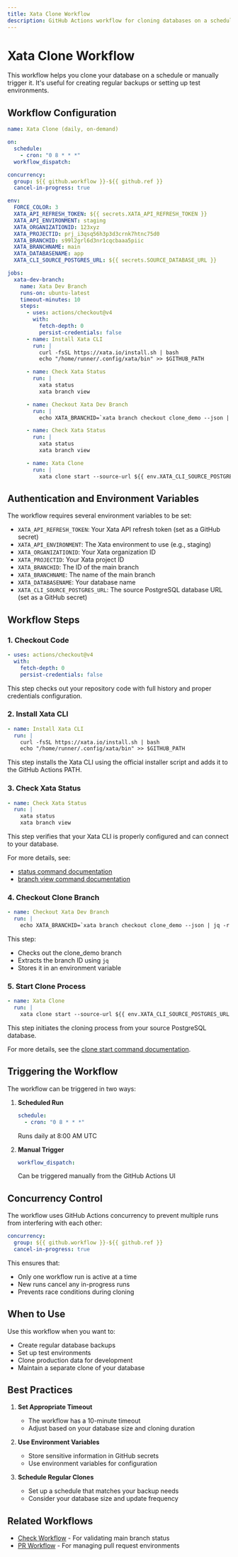 ```yaml
---
title: Xata Clone Workflow
description: GitHub Actions workflow for cloning databases on a schedule or on-demand
---
```


# Xata Clone Workflow

This workflow helps you clone your database on a schedule or manually trigger it. It's useful for creating regular backups or setting up test environments.

## Workflow Configuration

```yaml
name: Xata Clone (daily, on-demand)

on:
  schedule:
    - cron: "0 8 * * *"
  workflow_dispatch:

concurrency:
  group: ${{ github.workflow }}-${{ github.ref }}
  cancel-in-progress: true

env:
  FORCE_COLOR: 3
  XATA_API_REFRESH_TOKEN: ${{ secrets.XATA_API_REFRESH_TOKEN }}
  XATA_API_ENVIRONMENT: staging
  XATA_ORGANIZATIONID: 123xyz
  XATA_PROJECTID: prj_i3qsq56h3p3d3crnk7htnc75d0
  XATA_BRANCHID: s99l2grl6d3nr1cqcbaaa5piic
  XATA_BRANCHNAME: main
  XATA_DATABASENAME: app
  XATA_CLI_SOURCE_POSTGRES_URL: ${{ secrets.SOURCE_DATABASE_URL }}

jobs:
  xata-dev-branch:
    name: Xata Dev Branch
    runs-on: ubuntu-latest
    timeout-minutes: 10
    steps:
      - uses: actions/checkout@v4
        with:
          fetch-depth: 0
          persist-credentials: false
      - name: Install Xata CLI
        run: |
          curl -fsSL https://xata.io/install.sh | bash
          echo "/home/runner/.config/xata/bin" >> $GITHUB_PATH

      - name: Check Xata Status
        run: |
          xata status
          xata branch view

      - name: Checkout Xata Dev Branch
        run: |
          echo XATA_BRANCHID=`xata branch checkout clone_demo --json | jq -r '.id'` >> $GITHUB_ENV

      - name: Check Xata Status
        run: |
          xata status
          xata branch view

      - name: Xata Clone
        run: |
          xata clone start --source-url ${{ env.XATA_CLI_SOURCE_POSTGRES_URL }}
```

## Authentication and Environment Variables

The workflow requires several environment variables to be set:

- `XATA_API_REFRESH_TOKEN`: Your Xata API refresh token (set as a GitHub secret)
- `XATA_API_ENVIRONMENT`: The Xata environment to use (e.g., staging)
- `XATA_ORGANIZATIONID`: Your Xata organization ID
- `XATA_PROJECTID`: Your Xata project ID
- `XATA_BRANCHID`: The ID of the main branch
- `XATA_BRANCHNAME`: The name of the main branch
- `XATA_DATABASENAME`: Your database name
- `XATA_CLI_SOURCE_POSTGRES_URL`: The source PostgreSQL database URL (set as a GitHub secret)

## Workflow Steps

### 1. Checkout Code

```yaml
- uses: actions/checkout@v4
  with:
    fetch-depth: 0
    persist-credentials: false
```

This step checks out your repository code with full history and proper credentials configuration.

### 2. Install Xata CLI

```yaml
- name: Install Xata CLI
  run: |
    curl -fsSL https://xata.io/install.sh | bash
    echo "/home/runner/.config/xata/bin" >> $GITHUB_PATH
```

This step installs the Xata CLI using the official installer script and adds it to the GitHub Actions PATH.

### 3. Check Xata Status

```yaml
- name: Check Xata Status
  run: |
    xata status
    xata branch view
```

This step verifies that your Xata CLI is properly configured and can connect to your database.

For more details, see:
- [status command documentation](../cli/status.mdx)
- [branch view command documentation](../cli/branch.mdx#view)

### 4. Checkout Clone Branch

```yaml
- name: Checkout Xata Dev Branch
  run: |
    echo XATA_BRANCHID=`xata branch checkout clone_demo --json | jq -r '.id'` >> $GITHUB_ENV
```

This step:
- Checks out the clone_demo branch
- Extracts the branch ID using `jq`
- Stores it in an environment variable

### 5. Start Clone Process

```yaml
- name: Xata Clone
  run: |
    xata clone start --source-url ${{ env.XATA_CLI_SOURCE_POSTGRES_URL }}
```

This step initiates the cloning process from your source PostgreSQL database.

For more details, see the [clone start command documentation](../cli/clone.mdx#start).

## Triggering the Workflow

The workflow can be triggered in two ways:

1. **Scheduled Run**
   ```yaml
   schedule:
     - cron: "0 8 * * *"
   ```
   Runs daily at 8:00 AM UTC

2. **Manual Trigger**
   ```yaml
   workflow_dispatch:
   ```
   Can be triggered manually from the GitHub Actions UI

## Concurrency Control

The workflow uses GitHub Actions concurrency to prevent multiple runs from interfering with each other:

```yaml
concurrency:
  group: ${{ github.workflow }}-${{ github.ref }}
  cancel-in-progress: true
```

This ensures that:
- Only one workflow run is active at a time
- New runs cancel any in-progress runs
- Prevents race conditions during cloning

## When to Use

Use this workflow when you want to:
- Create regular database backups
- Set up test environments
- Clone production data for development
- Maintain a separate clone of your database

## Best Practices

1. **Set Appropriate Timeout**
   - The workflow has a 10-minute timeout
   - Adjust based on your database size and cloning duration

2. **Use Environment Variables**
   - Store sensitive information in GitHub secrets
   - Use environment variables for configuration

3. **Schedule Regular Clones**
   - Set up a schedule that matches your backup needs
   - Consider your database size and update frequency

## Related Workflows

- [Check Workflow](./check.mdx) - For validating main branch status
- [PR Workflow](./pr.mdx) - For managing pull request environments 